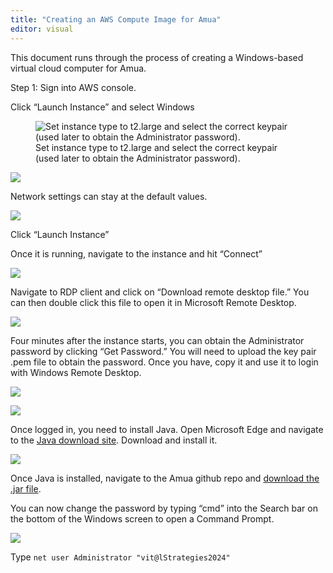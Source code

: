 ```yaml
---
title: "Creating an AWS Compute Image for Amua"
editor: visual
---
```


This document runs through the process of creating a Windows-based virtual cloud computer for Amua.

Step 1: Sign into AWS console.

Click "Launch Instance" and select Windows

![Set instance type to t2.large and select the correct keypair (used later to obtain the Administrator password).](images/clipboard-4119151560.png)

![](images/clipboard-2597937350.png)

Network settings can stay at the default values.

![](images/clipboard-1586831703.png)

Click "Launch Instance"

Once it is running, navigate to the instance and hit "Connect"

![](images/clipboard-3364882536.png)

Navigate to RDP client and click on "Download remote desktop file." You can then double click this file to open it in Microsoft Remote Desktop.

![](images/clipboard-793755099.png)

Four minutes after the instance starts, you can obtain the Administrator password by clicking "Get Password." You will need to upload the key pair .pem file to obtain the password. Once you have, copy it and use it to login with Windows Remote Desktop.

![](images/clipboard-1901168086.png)

![](images/clipboard-3115226941.png)

Once logged in, you need to install Java. Open Microsoft Edge and navigate to the [Java download site](https://www.java.com/en/download/). Download and install it.

![](images/clipboard-2816616055.png)

Once Java is installed, navigate to the Amua github repo and [download the .jar file](https://github.com/zward/Amua/releases/download/v0.3.1/Amua_0.3.1.jar).

You can now change the password by typing "cmd" into the Search bar on the bottom of the Windows screen to open a Command Prompt.

![](images/clipboard-2147004463.png)

Type `net user Administrator "vit@lStrategies2024"`
